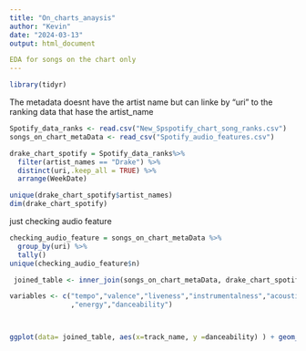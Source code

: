 ```yaml
---
title: "On_charts_anaysis"
author: "Kevin"
date: "2024-03-13"
output: html_document

EDA for songs on the chart only 
---
```

```r
library(tidyr)
```

The metadata doesnt have the artist name but can linke by "uri" to the ranking data that hase the artist_name
```r
Spotify_data_ranks <- read.csv("New_Spspotify_chart_song_ranks.csv")
songs_on_chart_metaData <- read_csv("Spotify_audio_features.csv")

```

```r
drake_chart_spotify = Spotify_data_ranks%>% 
  filter(artist_names == "Drake") %>% 
  distinct(uri,.keep_all = TRUE) %>% 
  arrange(WeekDate)

unique(drake_chart_spotify$artist_names)
dim(drake_chart_spotify)
```

just checking audio feature
```r
checking_audio_feature = songs_on_chart_metaData %>% 
  group_by(uri) %>% 
  tally()
unique(checking_audio_feature$n)
```


```r
 joined_table <- inner_join(songs_on_chart_metaData, drake_chart_spotify, by = c( "uri"="uri"))
```



```r

variables <- c("tempo","valence","liveness","instrumentalness","acousticness","speechiness","loudness"
               ,"energy","danceability")



ggplot(data= joined_table, aes(x=track_name, y =danceability) ) + geom_point() 
```

